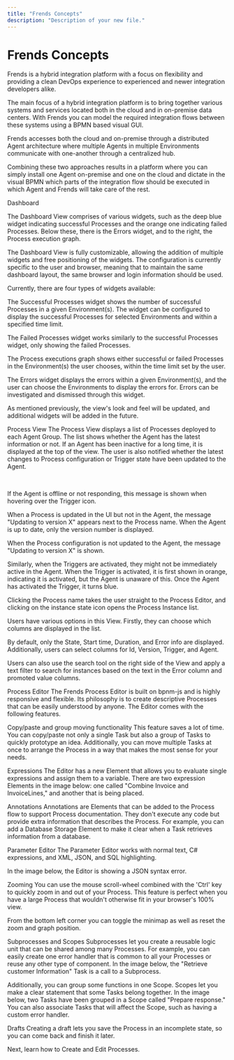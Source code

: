 ```yaml
---
title: "Frends Concepts"
description: "Description of your new file."
---
```


# Frends Concepts

Frends is a hybrid integration platform with a focus on flexibility and providing a clean DevOps experience to experienced and newer integration developers alike.

 

The main focus of a hybrid integration platform is to bring together various systems and services located both in the cloud and in on-premise data centers. With Frends you can model the required integration flows between these systems using a BPMN based visual GUI.
​

 


Frends accesses both the cloud and on-premise through a distributed Agent architecture where multiple Agents in multiple Environments communicate with one-another through a centralized hub.
​

Combining these two approaches results in a platform where you can simply install one Agent on-premise and one on the cloud and dictate in the visual BPMN which parts of the integration flow should be executed in which Agent and Frends will take care of the rest.

 

Dashboard
 


The Dashboard View comprises of various widgets, such as the deep blue widget indicating successful Processes and the orange one indicating failed Processes. Below these, there is the Errors widget, and to the right, the Process execution graph.

 

The Dashboard View is fully customizable, allowing the addition of multiple widgets and free positioning of the widgets. The configuration is currently specific to the user and browser, meaning that to maintain the same dashboard layout, the same browser and login information should be used.

 

Currently, there are four types of widgets available:

The Successful Processes widget shows the number of successful Processes in a given Environment(s). The widget can be configured to display the successful Processes for selected Environments and within a specified time limit.

The Failed Processes widget works similarly to the successful Processes widget, only showing the failed Processes.

The Process executions graph shows either successful or failed Processes in the Environment(s) the user chooses, within the time limit set by the user.

The Errors widget displays the errors within a given Environment(s), and the user can choose the Environments to display the errors for. Errors can be investigated and dismissed through this widget.

 

As mentioned previously, the view's look and feel will be updated, and additional widgets will be added in the future.

 

 

Process View
The Process View displays a list of Processes deployed to each Agent Group. The list shows whether the Agent has the latest information or not. If an Agent has been inactive for a long time, it is displayed at the top of the view. The user is also notified whether the latest changes to Process configuration or Trigger state have been updated to the Agent.


​


If the Agent is offline or not responding, this message is shown when hovering over the Trigger icon.

 


When a Process is updated in the UI but not in the Agent, the message "Updating to version X" appears next to the Process name. When the Agent is up to date, only the version number is displayed.


When the Process configuration is not updated to the Agent, the message "Updating to version X" is shown.

 

Similarly, when the Triggers are activated, they might not be immediately active in the Agent. When the Trigger is activated, it is first shown in orange, indicating it is activated, but the Agent is unaware of this. Once the Agent has activated the Trigger, it turns blue.

 

 


Clicking the Process name takes the user straight to the Process Editor, and clicking on the instance state icon opens the Process Instance list.

 

 



Users have various options in this View. Firstly, they can choose which columns are displayed in the list.

 

By default, only the State, Start time, Duration, and Error info are displayed. Additionally, users can select columns for Id, Version, Trigger, and Agent.

 

Users can also use the search tool on the right side of the View and apply a text filter to search for instances based on the text in the Error column and promoted value columns.

 

 

Process Editor
The Frends Process Editor is built on bpnm-js and is highly responsive and flexible. Its philosophy is to create descriptive Processes that can be easily understood by anyone. The Editor comes with the following features.

 

Copy/paste and group moving functionality
This feature saves a lot of time. You can copy/paste not only a single Task but also a group of Tasks to quickly prototype an idea. Additionally, you can move multiple Tasks at once to arrange the Process in a way that makes the most sense for your needs.

 

Expressions
The Editor has a new Element that allows you to evaluate single expressions and assign them to a variable. There are two expression Elements in the image below: one called "Combine Invoice and InvoiceLines," and another that is being placed.

 


 

Annotations
Annotations are Elements that can be added to the Process flow to support Process documentation. They don't execute any code but provide extra information that describes the Process. For example, you can add a Database Storage Element to make it clear when a Task retrieves information from a database.

 


 

Parameter Editor
The Parameter Editor works with normal text, C# expressions, and XML, JSON, and SQL highlighting. 

 

In the image below, the Editor is showing a JSON syntax error.

 


 

Zooming
You can use the mouse scroll-wheel combined with the 'Ctrl' key to quickly zoom in and out of your Process. This feature is perfect when you have a large Process that wouldn't otherwise fit in your browser's 100% view.

 

From the bottom left corner you can toggle the minimap as well as reset the zoom and graph position.

 


 

Subprocesses and Scopes
Subprocesses let you create a reusable logic unit that can be shared among many Processes. For example, you can easily create one error handler that is common to all your Processes or reuse any other type of component. In the image below, the "Retrieve customer Information" Task is a call to a Subprocess.

 


Additionally, you can group some functions in one Scope. Scopes let you make a clear statement that some Tasks belong together. In the image below, two Tasks have been grouped in a Scope called "Prepare response." You can also associate Tasks that will affect the Scope, such as having a custom error handler.

 

Drafts
Creating a draft lets you save the Process in an incomplete state, so you can come back and finish it later.
​



Next, learn how to Create and Edit Processes. 
​